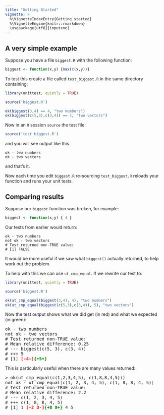 ```yaml
---
title: "Getting Started"
vignette: >
  %\VignetteIndexEntry{Getting started}
  %\VignetteEngine{knitr::rmarkdown}
  \usepackage[utf8]{inputenc}
---
```


## A very simple example

Suppose you have a file ``biggest.R`` with the following function:

```r
biggest <- function(x,y) {max(c(x,y))}
```

To test this create a file called ``test_biggest.R`` in the same directory containing:

```r
library(unittest, quietly = TRUE)

source('biggest.R')

ok(biggest(3,4) == 4, "two numbers")
ok(biggest(c(5,3),c(3,4)) == 5, "two vectors")
```

Now in an ``R`` session ``source`` the test file:

```r
source('test_biggest.R')
```

and you will see output like this

```
ok - two numbers
ok - two vectors
```

and that's it.

Now each time you edit ``biggest.R`` re-sourcing ``test_biggest.R``
reloads your function and runs your unit tests.

## Comparing results

Suppose our ``biggest`` function was broken, for example:

```r
biggest <- function(x,y) { 4 }
```

Our tests from earlier would return:

```
ok - two numbers
not ok - two vectors
# Test returned non-TRUE value:
# [1] FALSE
```

It would be more useful if we saw what ``biggest()`` actually returned, to help
work out the problem.

To help with this we can use ``ut_cmp_equal``. If we rewrite our test to:

```r
library(unittest, quietly = TRUE)

source('biggest.R')

ok(ut_cmp_equal(biggest(3,4), 4), "two numbers")
ok(ut_cmp_equal(biggest(c(5,3),c(3,4)), 5), "two vectors")
```

Now the test output shows what we did get (in red) and what we expected (in green):

<pre>
ok - two numbers
not ok - two vectors
# Test returned non-TRUE value:
# Mean relative difference: 0.25
# --- biggest(c(5, 3), c(3, 4))
# +++ 5
# [1] <span style="color:red;font-weight:bold">[-4-]</span><span style="color:green;font-weight:bold">{+5+}</span>
</pre>

This is particularly useful when there are many values returned:

<pre>
> ok(ut_cmp_equal(c(1,2,3,4,5), c(1,8,8,4,5)))
not ok - ut_cmp_equal(c(1, 2, 3, 4, 5), c(1, 8, 8, 4, 5))
# Test returned non-TRUE value:
# Mean relative difference: 2.2
# --- c(1, 2, 3, 4, 5)
# +++ c(1, 8, 8, 4, 5)
# [1] 1 <span style="color:red;font-weight:bold">[-2 3-]</span><span style="color:green;font-weight:bold">{+8 8+}</span> 4 5
</pre>
